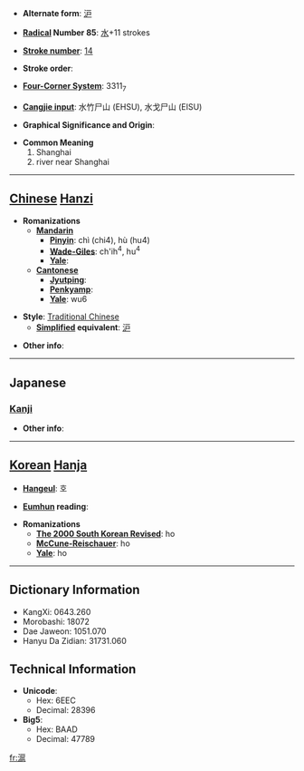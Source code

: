 * '''Alternate form''': [[沪]]

* '''[[Wiktionary:Chinese radical index| Radical]] Number 85''': [[Wiktionary:Chinese radical index 水|水]]+11 strokes

* '''[[Wiktionary:Chinese total strokes index|Stroke number]]''': [[Wiktionary:Chinese total strokes index 14|14]]

* '''Stroke order''': 

* '''[[Wiktionary:Chinese four corner index|Four-Corner System]]''': 3311<sub>7</sub>

* '''[[Wiktionary:Chinese Cangjie index|Cangjie input]]''': 水竹尸山 (EHSU), 水戈尸山 (EISU)

* '''Graphical Significance and Origin''': 

* '''Common Meaning'''
*#Shanghai
*# river near Shanghai


----

== [[Chinese]] [[Hanzi]] ==

* '''Romanizations'''
** '''[[Mandarin]]'''
*** '''[[Pinyin]]''': chì (chi4), hù (hu4)
*** '''[[Wade-Giles]]''': ch'ih<sup>4</sup>, hu<sup>4</sup>
*** '''[[Yale]]''': 
** '''[[Cantonese]]'''
*** '''[[Jyutping]]''':
*** '''[[Penkyamp]]''': 
*** '''[[Yale]]''': wu6

* '''Style''': [[Traditional Chinese]] 
** '''[[Simplified Chinese|Simplified]] equivalent''': [[沪]]

* '''Other info''': 

----

==Japanese==
===[[Kanji]]===
{{kanji|on readings=[[こ]] (ko)|kun readings=[[えり]] (eri), [[あじろ]] (ajiro)}}

* '''Other info''':  

----

== [[Korean]] [[Hanja]] ==

* '''[[Hangeul]]''': 호

* '''[[Eumhun]] reading''': 

* '''Romanizations'''
** '''[[The 2000 South Korean Revised Romanization|The 2000 South Korean Revised]]''': ho
** '''[[McCune-Reischauer]]''': ho
** '''[[Yale]]''': ho

----

== Dictionary Information ==

* KangXi: 0643.260
* Morobashi: 18072
* Dae Jaweon: 1051.070
* Hanyu Da Zidian: 31731.060

== Technical Information ==

* '''Unicode''':
** Hex: 6EEC
** Decimal: 28396
* '''Big5''':
** Hex: BAAD
** Decimal: 47789

[[fr:滬]]